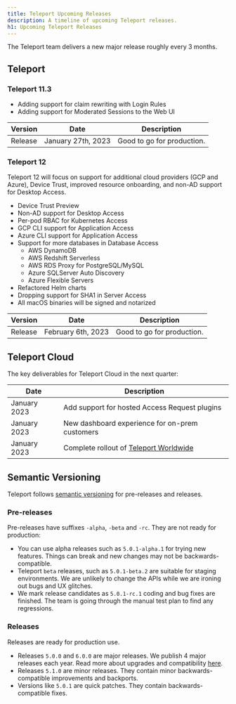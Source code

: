 ```yaml
---
title: Teleport Upcoming Releases
description: A timeline of upcoming Teleport releases.
h1: Upcoming Teleport Releases
---
```


The Teleport team delivers a new major release roughly every 3 months.

## Teleport

### Teleport 11.3

- Adding support for claim rewriting with Login Rules
- Adding support for Moderated Sessions to the Web UI

| Version          | Date                | Description                      |
|------------------|---------------------|----------------------------------|
| Release          | January 27th, 2023  | Good to go for production.       |

### Teleport 12

Teleport 12 will focus on support for additional cloud providers (GCP and Azure),
Device Trust, improved resource onboarding, and non-AD support for Desktop Access.

- Device Trust Preview
- Non-AD support for Desktop Access
- Per-pod RBAC for Kubernetes Access
- GCP CLI support for Application Access
- Azure CLI support for Application Access
- Support for more databases in Database Access
  - AWS DynamoDB
  - AWS Redshift Serverless
  - AWS RDS Proxy for PostgreSQL/MySQL
  - Azure SQLServer Auto Discovery
  - Azure Flexible Servers
- Refactored Helm charts
- Dropping support for SHA1 in Server Access
- All macOS binaries will be signed and notarized

| Version          | Date               | Description                      |
|------------------|--------------------|----------------------------------|
| Release          | February 6th, 2023 | Good to go for production.       |

## Teleport Cloud

The key deliverables for Teleport Cloud in the next quarter:

| Date         | Description                                                                                 |
|--------------|---------------------------------------------------------------------------------------------|
| January 2023 | Add support for hosted Access Request plugins                                               | 
| January 2023 | New dashboard experience for on-prem customers                                              |
| January 2023 | Complete rollout of [Teleport Worldwide](https://goteleport.com/blog/access-proxy-latency/) |

## Semantic Versioning

Teleport follows [semantic versioning](https://semver.org/) for pre-releases
and releases.

### Pre-releases

Pre-releases have suffixes `-alpha`, `-beta` and `-rc`. They are not ready for
production:

- You can use alpha releases such as `5.0.1-alpha.1` for trying new features.
  Things can break and new changes may not be backwards-compatible.
- Teleport `beta` releases, such as `5.0.1-beta.2` are suitable for staging
  environments.  We are unlikely to change the APIs while we are ironing out
  bugs and UX glitches.
- We mark release candidates as `5.0.1-rc.1` coding and bug fixes are finished.
  The team is going through the manual test plan to find any regressions.

### Releases

Releases are ready for production use.

- Releases `5.0.0` and `6.0.0` are major releases. We publish 4 major releases each year.
  Read more about upgrades and compatibility [here](../management/operations/upgrading.mdx).
- Releases `5.1.0` are minor releases. They contain minor backwards-compatible improvements and backports.
- Versions like `5.0.1` are quick patches. They contain backwards-compatible fixes.
